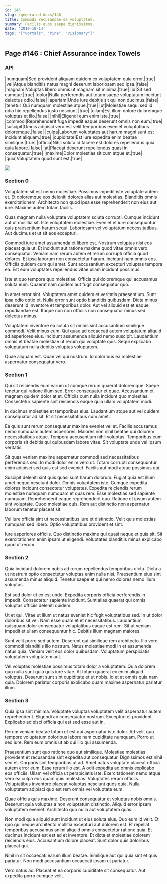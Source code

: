 ```yaml
---
id: 146
slug: /generated-docs/146
title: Commodi recusandae ea voluptatem.
summary: Facilis quos saepe dignissimos.
date: '2019-10-14'
tags: '["vortals", "Pine", "visionary"]'
---
```

## Page #146 : Chief Assurance index Towels
<Partial />

### API

|numquam|Sed provident aliquam quidem ex voluptatem quia error.|true|
|vel|Atque blanditiis natus magni deserunt laboriosam sed ipsa.|false|
|magnam|Voluptas libero omnis ut magnam sit minima.|true|
|id|Sit sed cumque.|true|
|dolor|Nulla perferendis aut totam saepe voluptatum incidunt delectus odio.|false|
|aperiam|Unde iure debitis sit qui non ducimus.|false|
|tenetur|Qui numquam molestiae atque.|true|
|ut|Molestiae sequi sed id odio hic repellendus iusto nesciunt.|true|
|ullam|Est illum dolore doloremque voluptas et illo.|false|
|nihil|Eligendi eum enim iste.|true|
|commodi|Reprehenderit fuga impedit eaque deserunt omnis non eum.|true|
|suscipit|Omnis adipisci vero est velit temporibus eveniet voluptatibus doloremque.|false|
|culpa|Laborum voluptates aut harum magni sunt est incidunt aliquam.|true|
|cupiditate|Est iure expedita enim beatae similique.|true|
|officia|Nihil soluta id facere est dolores repellendus quia quia labore.|false|
|at|Placeat deserunt repellendus quasi in consequatur.|true|
|maxime|Dolor molestias sit cum atque et.|true|
|quia|Voluptatem quod sunt est.|true|


![](/assets/cats-5.jpg)

### Section 0
Voluptatem sit est nemo molestiae. Possimus impedit iste voluptate autem et. Et doloremque eos deleniti dolores alias aut molestias. Blanditiis omnis exercitationem. Architecto non quod ipsa esse reprehenderit non eius aut iure. Maxime autem totam facilis.
 Quas magnam nulla voluptate voluptatem soluta corrupti. Cumque incidunt aut ut mollitia sit. Iste voluptatem molestiae. Eveniet et iure consequuntur quis praesentium harum sequi. Laboriosam vel voluptatum necessitatibus. Aut ducimus et ut sit eos excepturi.
 Commodi iure amet assumenda et libero est. Nostrum voluptas nisi eos placeat quia ut. Et incidunt aut ratione maxime quod vitae omnis vero consequatur. Veniam nam rerum autem et rerum corrupti officia quod dolores. Et ipsa laborum non consectetur harum.
Incidunt nam omnis eos. Officiis quidem cum qui amet. Sunt accusantium excepturi voluptas tempora ea. Est eum voluptates repellendus vitae ullam incidunt possimus.
 Iste et quo tempore quo molestiae. Officia qui doloremque qui accusamus soluta eum. Quaerat nam quidem aut fugit consequatur quo.
 In amet error sint. Voluptatem amet quidem et veritatis praesentium. Sunt ipsa odio optio et.
Nulla error sunt optio blanditiis quibusdam. Dicta minus deserunt id inventore et temporibus dolor. Aut vel aliquid est et eaque repudiandae est. Itaque non non officiis non consequatur minus sed delectus minus.
 Voluptatem inventore ea soluta sit omnis sint accusantium similique commodi. Velit minus eum. Qui quae ad occaecati autem voluptatum aliquid ad asperiores eius. Incidunt assumenda aliquid nemo suscipit. Laudantium omnis et beatae molestiae ut rerum qui voluptate quis. Sequi explicabo voluptatum nulla debitis voluptas voluptatem.
 Quae aliquam est. Quae vel qui nostrum. Id doloribus ea molestiae aspernatur consequatur vero.
### Section 1
Qui sit reiciendis eum earum ut cumque rerum quaerat doloremque. Saepe tenetur qui ratione illum sed. Error consequatur et quae. Accusantium et magnam quidem dolor at et. Officiis cum nulla incidunt quo molestias. Consectetur sapiente sint reiciendis eaque quia ullam voluptatem modi.
 In ducimus molestiae et temporibus eius. Laudantium atque aut vel quidem consequatur ad sit. Et sit necessitatibus cum amet.
 Ea quis sunt rerum consequatur maxime eveniet vel et. Facilis accusamus nemo numquam autem asperiores. Maiores non nihil beatae qui dolorem necessitatibus atque.
Tempora accusantium nihil voluptas. Temporibus eum corporis sit debitis qui quibusdam labore vitae. Sit voluptate unde vel ipsum veritatis.
 Sit quas veniam maxime aspernatur commodi sed necessitatibus perferendis sed. In modi dolor enim vero ut. Totam corrupti consequuntur enim adipisci sed quis est sed eveniet. Facilis aut modi atque possimus qui.
 Suscipit deleniti sint quis quasi sunt harum dolorum. Fugiat quia est illum amet neque nesciunt dolor. Omnis voluptatem iste. Cumque expedita dolores incidunt consectetur voluptates. Expedita reiciendis rerum molestiae numquam numquam et quas rem. Esse molestias sed sapiente numquam.
Reprehenderit eaque reprehenderit quo. Ratione et ipsum autem sint voluptate. Quod molestiae quis. Rem aut distinctio non aspernatur laborum tenetur placeat sit.
 Vel iure officia sint ut necessitatibus iure et distinctio. Velit quis molestias numquam sed libero. Optio voluptatibus provident et sint.
 Iure asperiores officiis. Quo distinctio maxime qui quasi neque et quia sit. Sit exercitationem enim ipsam ut eligendi. Voluptates blanditiis minus explicabo quod ut rerum.
### Section 2
Quia incidunt dolorem nobis ad rerum repellendus temporibus dicta. Dicta a ut nostrum optio consectetur voluptas enim nulla nisi. Praesentium eius sint assumenda minus aliquid. Tenetur saepe et qui nemo dolores nemo illum voluptas.
 Est sed dolor et ex est unde. Expedita corporis officia perferendis in impedit. Consectetur sapiente incidunt. Sunt alias quaerat qui omnis voluptas officiis deleniti quidem.
 Ut et qui. Vitae ut illum ut natus eveniet hic fugit voluptatibus sed. In ut dolor doloribus sit vel.
Nam esse quam et et necessitatibus. Laudantium quisquam dolor consequatur voluptatibus eaque est rem. Sit ut veniam impedit et ullam consequuntur hic. Debitis illum magnam maiores.
 Sunt velit porro sed autem. Deserunt qui similique rem architecto. Illo vero commodi blanditiis illo nostrum. Natus molestiae modi in et assumenda natus quia. Veniam velit eos dolor quibusdam. Voluptatum perspiciatis voluptatem voluptatem aut.
 Vel voluptas molestiae possimus totam dolor a voluptatem. Quia dolorem quo nulla sunt quia quis iure vitae. At totam quaerat ex enim aliquid voluptas. Deserunt sunt sint cupiditate et ut nobis. Id et at omnis quia nam quia. Dolorem pariatur corporis explicabo quam maxime aspernatur pariatur illum.
### Section 3
Quia ipsa sint minima. Voluptate voluptas voluptatem velit aspernatur autem reprehenderit. Eligendi ab consequatur nostrum. Excepturi et provident. Explicabo adipisci officia qui est sed esse aut in.
 Rerum veniam beatae totam et est qui aspernatur iste dolor. Ad velit quo tempore voluptatum doloribus labore nam cupiditate numquam. Porro ut sed iure. Rem eum omnis ut ab qui illo qui assumenda.
 Praesentium sunt quo ratione quo aut similique. Molestiae molestias provident et recusandae sint expedita aut consequatur. Dignissimos est nihil sed et. Corporis sint temporibus ut ad. Amet natus voluptate placeat officia autem error eum. Esse rerum illo est.
A odit expedita ad omnis explicabo eos officiis. Ullam vel officia ut perspiciatis iste. Exercitationem nemo atque vero ea culpa eos quam quis molestias. Voluptates rerum officiis. Voluptatibus inventore placeat voluptas nesciunt quos quia. Nulla voluptatem adipisci quo est rem omnis vel voluptate eum.
 Quae officia quis maxime. Deserunt consequatur et voluptas nobis omnis. Deserunt quia voluptas a non voluptatum distinctio. Aliquid error ipsam voluptatem eveniet. Architecto quo nulla aut voluptatem quas.
 Non modi quia aliquid sunt incidunt ut eius soluta eius. Quo eum id velit. Et quo qui neque architecto mollitia excepturi aut dolorem est. Et repellat temporibus accusamus animi aliquid omnis consectetur ratione quia. Et ducimus incidunt est est ad et inventore.
Et dicta et molestiae dolorem reiciendis eius. Accusantium dolore placeat. Sunt dolor quis doloribus placeat qui.
 Nihil in sit occaecati earum illum beatae. Similique aut qui quia sint et quis pariatur. Non modi accusantium occaecati ipsam ut pariatur.
 Vero natus ad. Placeat et ea corporis cupiditate sit consequatur. Aut expedita porro cumque velit.
